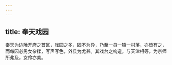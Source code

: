```yaml
---
---
---
```

title: 奉天戏园
---



奉天为边陲开府之首区，戏园之多，固不为异，乃至一县一镇一村落，亦皆有之，而每园必男女杂糅，写声写色，外县为尤甚。其戏台之构造，与天津相等，为京师所弗及，女伶亦美。